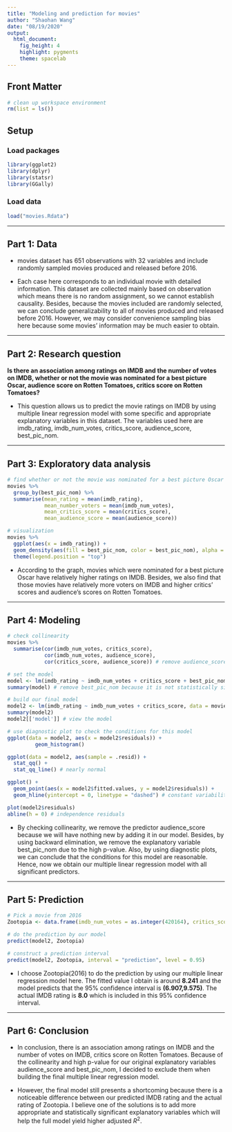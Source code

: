 ---
title: "Modeling and prediction for movies"
author: "Shaohan Wang"
date: "08/19/2020"
output: 
  html_document: 
    fig_height: 4
    highlight: pygments
    theme: spacelab
---

## Front Matter

```{r message=FALSE, warning=FALSE}
# clean up workspace environment
rm(list = ls())
```

## Setup

### Load packages

```{r load-packages, message=FALSE, warning=FALSE}
library(ggplot2)
library(dplyr)
library(statsr)
library(GGally)
```

### Load data

```{r load-data}
load("movies.Rdata")
```

* * *

## Part 1: Data
* movies dataset has 651 observations with 32 variables and include randomly sampled movies produced and released before 2016.

* Each case here corresponds to an individual movie with detailed information. This dataset are collected mainly based on observation which means there is no random assignment, so we cannot establish causality. Besides, because the movies included are randomly selected, we can conclude generalizability to all of movies produced and released before 2016. However, we may consider convenience sampling bias here because some movies' information may be much easier to obtain. 

* * *

## Part 2: Research question

**Is there an association among ratings on IMDB and the number of votes on IMDB, whether or not the movie was nominated for a best picture Oscar, audience score on Rotten Tomatoes, critics score on Rotten Tomatoes?**

* This question allows us to predict the movie ratings on IMDB by using multiple linear regression model with some specific and appropriate explanatory variables in this dataset. The variables used here are imdb_rating, imdb_num_votes, critics_score, audience_score, best_pic_nom. 

* * *

## Part 3: Exploratory data analysis

```{r message=FALSE, warning=FALSE}
# find whether or not the movie was nominated for a best picture Oscar will significantly influence the ratings and the number of voters
movies %>%
  group_by(best_pic_nom) %>%
  summarise(mean_rating = mean(imdb_rating),
            mean_number_voters = mean(imdb_num_votes),
            mean_critics_score = mean(critics_score),
            mean_audience_score = mean(audience_score))

# visualization
movies %>%
  ggplot(aes(x = imdb_rating)) +
  geom_density(aes(fill = best_pic_nom, color = best_pic_nom), alpha = 0.5) +
  theme(legend.position = "top")
```

* According to the graph, movies which were nominated for a best picture Oscar have relatively higher ratings on IMDB. Besides, we also find that those movies have relatively more voters on IMDB and higher critics' scores and audience's scores on Rotten Tomatoes. 

* * *

## Part 4: Modeling

```{r fig.height=6, fig.width=6, message=FALSE, warning=FALSE}
# check collinearity
movies %>%
  summarise(cor(imdb_num_votes, critics_score),
            cor(imdb_num_votes, audience_score),
            cor(critics_score, audience_score)) # remove audience_score because of the collinearity

# set the model
model <- lm(imdb_rating ~ imdb_num_votes + critics_score + best_pic_nom, data = movies) 
summary(model) # remove best_pic_nom because it is not statistically significant

# build our final model
model2 <- lm(imdb_rating ~ imdb_num_votes + critics_score, data = movies)
summary(model2)
model2[['model']] # view the model

# use diagnostic plot to check the conditions for this model
ggplot(data = model2, aes(x = model2$residuals)) +
         geom_histogram()  

ggplot(data = model2, aes(sample = .resid)) +
  stat_qq() +
  stat_qq_line() # nearly normal

ggplot() +
  geom_point(aes(x = model2$fitted.values, y = model2$residuals)) +
  geom_hline(yintercept = 0, linetype = "dashed") # constant variability

plot(model2$residuals)
abline(h = 0) # independence residuals

```

* By checking collinearity, we remove the predictor audience_score because we will have nothing new by adding it in our model. Besides, by using backward elimination, we remove the explanatory variable best_pic_nom due to the high p-value. Also, by using diagnostic plots, we can conclude that the conditions for this model are reasonable. Hence, now we obtain our multiple linear regression model with all significant predictors.

* * *

## Part 5: Prediction

```{r message=FALSE, warning=FALSE}
# Pick a movie from 2016
Zootopia <- data.frame(imdb_num_votes = as.integer(420164), critics_score = as.numeric(98))

# do the prediction by our model
predict(model2, Zootopia)

# construct a prediction interval
predict(model2, Zootopia, interval = "prediction", level = 0.95)
```
* I choose Zootopia(2016) to do the prediction by using our multiple linear regression model here. The fitted value I obtain is around **8.241** and the model predicts that the 95% confidence interval is **(6.907,9.575)**. The actual IMDB rating is **8.0** which is included in this 95% confidence interval.  

* * *

## Part 6: Conclusion
* In conclusion, there is an association among ratings on IMDB and the number of votes on IMDB, critics score on Rotten Tomatoes. Because of the collinearity and high p-value for our original explanatory variables audience_score and best_pic_nom, I decided to exclude them when building the final multiple linear regression model. 

* However, the final model still presents a shortcoming because there is a noticeable difference between our predicted IMDB rating and the actual rating of Zootopia. I believe one of the solutions is to add more appropriate and statistically significant explanatory variables which will help the full model yield higher adjusted $R^2$. 

